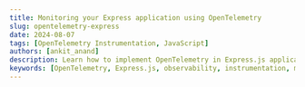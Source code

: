 ```yaml
---
title: Monitoring your Express application using OpenTelemetry
slug: opentelemetry-express
date: 2024-08-07
tags: [OpenTelemetry Instrumentation, JavaScript]
authors: [ankit_anand]
description: Learn how to implement OpenTelemetry in Express.js applications. This comprehensive guide covers setup, instrumentation, and best practices for improved monitoring.
keywords: [OpenTelemetry, Express.js, observability, instrumentation, monitoring, tracing, metrics, logs]
---
```


<head>
  <script
    type="application/ld+json"
    dangerouslySetInnerHTML={{ __html: JSON.stringify({
  "@context": "https://schema.org",
  "@type": "TechArticle",
  "headline": "Monitoring your Express application using OpenTelemetry",
  "alternativeHeadline": "Set up performance monitoring for Express apps with OpenTelemetry and SigNoz",
  "author": {
    "@type": "Person",
    "name": "Ankit Anand"
  },
  "publisher": {
    "@type": "Organization",
    "name": "SigNoz",
    "logo": {
      "@type": "ImageObject",
      "url": "https://signoz.io/img/SigNozLogo-orange.svg"
    }
  },
  "datePublished": "2024-08-10T00:00:00Z",
  "dateModified": "2024-08-10T00:00:00Z",
  "mainEntityOfPage": {
    "@type": "WebPage",
    "@id": "https://signoz.io/blog/opentelemetry-express/"
  },
  "description": "Learn how to set up monitoring for an Express application using OpenTelemetry, a vendor-agnostic instrumentation library. This guide covers installation, configuration, and visualization of telemetry data using SigNoz.",
  "keywords": "opentelemetry, opentelemetry javascript, opentelemetry express, distributed tracing, observability, express monitoring, express instrumentation, signoz",
  "articleSection": "Technology",
  "inLanguage": "en",
  "isPartOf": {
    "@type": "Blog",
    "name": "SigNoz Blog",
    "url": "https://signoz.io/blog/"
  },
  "about": [
    {
      "@type": "Thing",
      "name": "OpenTelemetry",
      "description": "An open-source observability framework for cloud-native software"
    },
    {
      "@type": "Thing",
      "name": "Express",
      "description": "A minimal and flexible Node.js web application framework"
    },
    {
      "@type": "Thing",
      "name": "Application Performance Monitoring",
      "description": "The practice of monitoring software applications to detect and diagnose performance issues"
    }
  ],
  "mentions": [
    {
      "@type": "SoftwareApplication",
      "name": "OpenTelemetry",
      "applicationCategory": "Observability Framework"
    },
    {
      "@type": "SoftwareApplication",
      "name": "Express",
      "applicationCategory": "Web Framework"
    },
    {
      "@type": "SoftwareApplication",
      "name": "SigNoz",
      "applicationCategory": "Application Performance Monitoring"
    }
  ],
  "mainEntity": {
    "@type": "HowTo",
    "name": "How to Monitor Express Application with OpenTelemetry",
    "step": [
      {
        "@type": "HowToStep",
        "name": "Install SigNoz",
        "text": "Clone the SigNoz repository and run the installation script"
      },
      {
        "@type": "HowToStep",
        "name": "Create a sample Express application",
        "text": "Set up a basic 'hello world' Express.js application"
      },
      {
        "@type": "HowToStep",
        "name": "Install OpenTelemetry packages",
        "text": "Install necessary OpenTelemetry packages for Node.js and Express"
      },
      {
        "@type": "HowToStep",
        "name": "Create tracing configuration",
        "text": "Create a tracing.js file to configure OpenTelemetry SDK"
      },
      {
        "@type": "HowToStep",
        "name": "Run the instrumented application",
        "text": "Start the Express application with OpenTelemetry instrumentation"
      },
      {
        "@type": "HowToStep",
        "name": "Visualize data in SigNoz",
        "text": "Access the SigNoz dashboard to monitor your Express application"
      }
    ]
  }
}) }}
  />
</head>

Nodejs is a popular Javascript runtime environment that executes Javascript code outside of a web browser. Express is the most popular web frameworks that sits on top of Nodejs and adds functionalities like middleware, routing, etc. to Nodejs.



![Cover Image](/img/blog/2021/11/monitor_express_cover.webp)

You can monitor your express application using OpenTelemetry and a tracing backend of your choice. OpenTelemetry is the leading open-source standard under the Cloud Native Computing Foundation that aims to standardize the process of instrumentation across multiple languages.

In this article, we will be using [SigNoz](https://signoz.io/) to store and visualize the telemetry data collected by OpenTelemetry from a sample Expressjs application.

## Running an Express application with OpenTelemetry

OpenTelemetry is a set of tools, APIs, and SDKs used to instrument applications to create and manage telemetry data(logs, metrics, and traces).

### Install SigNoz

You can get started with SigNoz using just three commands at your terminal.

```jsx
git clone -b main https://github.com/SigNoz/signoz.git
cd signoz/deploy/
./install.sh
```


For detailed instructions, you can visit our documentation.

[![Deployment Docs](/img/blog/common/deploy_docker_documentation.webp)](https://signoz.io/docs/install/)

When you are done installing SigNoz, you can access the UI at: [http://localhost:3301](http://localhost:3301/application)

The application list shown in the dashboard is from a sample app called HOT R.O.D that comes bundled with the SigNoz installation package.



<figure data-zoomable align='center'>
    <img className="box-shadowed-image"
    alt="SigNoz dashboard home"
    
    src="/img/blog/common/signoz_dashboard_homepage.webp"
    />
<figcaption><i>List of applications shown as an example on SigNoz dashboard</i></figcaption>
</figure>


### Creating a sample express application

You need to ensure that you have **Node.js version 12 or newer**. You can download the latest version of Node.js [here](https://nodejs.org/en/download/). For the sample application, let's create a basic 'hello world' express.js application.

If you do not want to follow these steps manually, you can directly check out the <a href="https://github.com/SigNoz/sample-nodejs-app" rel="noopener noreferrer nofollow" target="_blank">GitHub repo</a> of the sample application. You can run the app directly after cloning it and start sending data to SigNoz. The code is already instrumented with OpenTelemetry libraries.

But, it would be better if you follow these steps to understand what's happening.

Check if node is installed on your machine by using the below command:

```jsx
node - v;
```

Steps to get the app set up and running:

1. **Make a directory and install express**<br></br>
   Make a directory for your sample app on your machine. Then open up the terminal, navigate to the directory path and install express with the following command:

   ```
   npm i express
   ```

2. **Create index.js**<br></br>
   Create a file called `index.js` in your directory and with any text editor setup your 'Hello World' file with the code below:

   ```jsx
   const express = require("express");
   const cors = require("cors");
   const PORT = process.env.PORT || "5555";
   const app = express();

   app.use(cors());
   app.use(express.json());

   app.all("/", (req, res) => {
     res.json({ method: req.method, message: "Hello World", ...req.body });
   });

   app.get("/404", (req, res) => {
     res.sendStatus(404);
   });

   app.listen(parseInt(PORT, 10), () => {
     console.log(`Listening for requests on http://localhost:${PORT}`);
   });
   ```

3. **Check if your application is working**<br></br>
   Run your application by using the below command at your terminal.

   ```jsx
   node index.js
   ```

   You can check if your app is working by visiting: [http://localhost:5555/](http://localhost:5555/)

   Once you are finished checking, exit the application by using `Ctrl + C` on your terminal.

## Set up OpenTelemetry and send data to SigNoz

1. **Install OpenTelemetry packages**<br></br>
   You will need the following OpenTelemetry packages for this sample application.

   ```jsx
   npm install --save @opentelemetry/sdk-node
   npm install --save @opentelemetry/auto-instrumentations-node
   npm install --save @opentelemetry/exporter-trace-otlp-http
   ```

   The dependencies included are briefly explained below:<br></br>

   `@opentelemetry/sdk-node` - This package provides the full OpenTelemetry SDK for Node.js including tracing and metrics.<br></br>

   `@opentelemetry/auto-instrumentations-node` - This module provides a simple way to initialize multiple Node instrumentations.<br></br>

   `@opentelemetry/exporter-trace-otlp-http` - This module provides the exporter to be used with OTLP (`http/json`) compatible receivers.<br></br>

      <VersionPin />

2. **Create `tracing.js` file**<br></br>
   Instantiate tracing by creating a `tracing.js` file and using the below code.

   ```jsx
   // tracing.js
   "use strict";
   const process = require("process");
   const opentelemetry = require("@opentelemetry/sdk-node");
   const {
     getNodeAutoInstrumentations,
   } = require("@opentelemetry/auto-instrumentations-node");
   const {
     OTLPTraceExporter,
   } = require("@opentelemetry/exporter-trace-otlp-http");
   const { Resource } = require("@opentelemetry/resources");
   const {
     SemanticResourceAttributes,
   } = require("@opentelemetry/semantic-conventions");

   const exporterOptions = {
     url: "http://localhost:4318/v1/traces",
   };

   const traceExporter = new OTLPTraceExporter(exporterOptions);
   const sdk = new opentelemetry.NodeSDK({
     traceExporter,
     instrumentations: [getNodeAutoInstrumentations()],
     resource: new Resource({
       [SemanticResourceAttributes.SERVICE_NAME]: "node_app",
     }),
   });

   // initialize the SDK and register with the OpenTelemetry API
   // this enables the API to record telemetry

   sdk.start();

   // gracefully shut down the SDK on process exit
   process.on("SIGTERM", () => {
     sdk
       .shutdown()
       .then(() => console.log("Tracing terminated"))
       .catch((error) => console.log("Error terminating tracing", error))
       .finally(() => process.exit(0));
   });
   ```

   [OpenTelemetry Node](https://signoz.io/opentelemetry/nodejs/) SDK currently does not detect the `OTEL_RESOURCE_ATTRIBUTES` from `.env` files as of today. That’s why we need to include the variables in the `tracing.js` file itself.

   About environment variables:

   `service_name`: name of the service you want to monitor

   `environment`: dev, prod, staging, etc.

   `http://localhost:4318/v1/traces` is the default url for sending your tracing data. We are assuming you have installed SigNoz on your `localhost`. Based on your environment, you can update it accordingly. It should be in the following format:

   `http://<IP of SigNoz backend>:4318/v1/traces`

   <Admonition>
   Remember to allow incoming requests to port 4318 of machine where SigNoz backend is hosted.
   </Admonition>

3. **Run your application**<br></br>
   Now when you run your application, OpenTelemetry captures telemetry data from it and send it to SigNoz.

   ```jsx
   node -r ./tracing.js index.js
   ```

   You can check your application running at [http://localhost:5555/](http://localhost:5555/). You need to generate some load in order to see data reported on SigNoz dashboard. Refresh the endpoint for 10-20 times, and wait for 2-3 mins.

And, congratulations! You have instrumented your sample Node.js app. You can now access the SigNoz dashboard at [http://localhost:3301](http://localhost:3301) to monitor your app for performance metrics.

<figure data-zoomable align='center'>
    <img className="box-shadowed-image"
    alt="Express app in the list of applications"
    
    src="/img/blog/2021/11/express_list_apps.webp"
    />
<figcaption><i>Express app in the list of applications</i></figcaption>
</figure>


SigNoz is open-source, and a full-stack APM. It comes with charts of RED metrics and a seamless transition from metrics to traces.

## Open-source tool to visualize telemetry data

SigNoz makes it easy to visualize metrics and traces captured through OpenTelemetry instrumentation.

SigNoz comes with out of box RED metrics charts and visualization. RED metrics stands for:

- Rate of requests
- Error rate of requests
- Duration taken by requests

<figure data-zoomable align='center'>
    <img className="box-shadowed-image"
    alt="SigNoz charts and metrics"
    
    src="/img/blog/common/signoz_charts_application_metrics.webp"
    />
<figcaption><i>Measure things like application latency, requests per sec, error percentage and see your top endpoints with SigNoz.</i></figcaption>
</figure>


You can then choose a particular timestamp where latency is high to drill down to traces around that timestamp.

<figure data-zoomable align='center'>
    <img className="box-shadowed-image"
    alt="List of traces on SigNoz dashboard"
    
    src="/img/blog/common/signoz_list_of_traces_hc.webp"
    />
<figcaption><i>View of traces at a particular timestamp</i></figcaption>
</figure>


You can use flamegraphs to exactly identify the issue causing the latency.

<figure data-zoomable align='center'>
    <img className="box-shadowed-image"
    alt="Flamegraphs used to visualize spans of distributed tracing in SigNoz UI"
    
    src="/img/blog/common/signoz_flamegraphs.webp"
    />
<figcaption><i>View of traces at a particular timestamp</i></figcaption>
</figure>


You can also build custom metrics dashboard for your infrastructure.

<figure data-zoomable align='center'>
    <img className="box-shadowed-image"
    alt="Custom metrics dashboard"
    
    src="/img/blog/common/signoz_custom_dashboard-min.webp"
    />
<figcaption><i>You can also build a custom metrics dashboard for your infrastructure</i></figcaption>
</figure>


## Conclusion

OpenTelemetry makes it very convenient to instrument your Express application. You can then use an open-source APM tool like SigNoz to analyze the performance of your app. As SigNoz offers a full-stack observability tool, you don't have to use multiple tools for your monitoring needs.

## FAQs

### What is OpenTelemetry and how does it relate to Express applications?
OpenTelemetry is an open-source standard for instrumentation that allows you to collect telemetry data (logs, metrics, and traces) from your applications. For Express applications, OpenTelemetry can be used to monitor performance, track requests, and gather insights into your app's behavior.

### How do I set up OpenTelemetry for my Express application?
To set up OpenTelemetry for an Express application:
1. Install necessary OpenTelemetry packages (SDK, auto-instrumentations, and exporter).
2. Create a `tracing.js` file to initialize the OpenTelemetry SDK.
3. Configure the SDK with your desired service name and exporter URL.
4. Run your application with the tracing file.

### What is SigNoz and how does it work with OpenTelemetry?
SigNoz is an open-source, full-stack Application Performance Monitoring (APM) tool. It can be used as a backend to store and visualize telemetry data collected by OpenTelemetry from your Express application. SigNoz provides dashboards for metrics, distributed tracing, and custom visualizations.

### What are the benefits of using OpenTelemetry with Express?
Benefits include:
- Standardized instrumentation across multiple languages and frameworks
- Vendor-agnostic approach, allowing you to switch between different observability backends
- Automatic instrumentation for many common libraries and frameworks
- Ability to collect detailed telemetry data for better understanding of application performance

### How can I visualize the data collected by OpenTelemetry from my Express app?
You can visualize the data using an observability platform like SigNoz. SigNoz provides out-of-the-box visualizations for RED metrics (Rate, Error, and Duration), distributed traces, and allows you to create custom dashboards for your specific needs.

### What are RED metrics and why are they important for monitoring Express apps?
RED metrics stand for Rate (requests per second), Error rate (percentage of failed requests), and Duration (latency of requests). These metrics are crucial for monitoring Express apps as they provide a quick overview of your application's health and performance, allowing you to identify issues rapidly.

### How does OpenTelemetry differ from other monitoring solutions for Express.js?

OpenTelemetry stands out due to its vendor-neutral, open-source nature. It provides a standardized way to instrument applications, allowing you to switch between different backends without changing your instrumentation code.

### Can OpenTelemetry be used with existing monitoring tools in my Express.js application?

Yes, OpenTelemetry is designed to work alongside existing monitoring solutions. Many popular monitoring tools offer OpenTelemetry integrations, allowing you to enhance your current setup.

### What performance impact does OpenTelemetry have on my Express.js application?

While OpenTelemetry does introduce some overhead, it's generally minimal. The impact can be further reduced by implementing sampling strategies and optimizing your instrumentation.

### How can I troubleshoot common issues when implementing OpenTelemetry in Express.js?

Common troubleshooting steps include:
- Verifying correct configuration of the SDK and exporters
- Checking for conflicting instrumentation libraries
- Ensuring proper context propagation in asynchronous code
- Reviewing logs for any OpenTelemetry-related errors or warnings

You can try out SigNoz by visiting its GitHub repo 👇

[![SigNoz GitHub repo](/img/blog/common/signoz_github.webp)](https://github.com/SigNoz/signoz)

If you are someone who understands more from video, then you can watch the below video tutorial on the same with SigNoz.



<YouTube id="AKu1rlP6j_w" mute={false} />



If you have any questions or need any help in setting things up, join our slack community and ping us in `#support` channel.

[![SigNoz Slack community](/img/blog/common/join_slack_cta.webp)](https://signoz.io/slack)

---

If you want to read more about SigNoz 👇

[Golang Aplication Monitoring with OpenTelemetry and SigNoz](https://signoz.io/opentelemetry/go/)

[OpenTelemetry collector - full guide](https://signoz.io/blog/opentelemetry-collector-complete-guide/)
